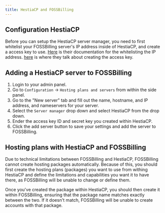 ```yaml
---
title: HestiaCP and FOSSBilling
---
```


## Configuration HestiaCP

Before you can setup the HestiaCP server manager, you need to first whitelist your FOSSBilling server's IP address inside of HestiaCP, and create a access key to use.
[Here](https://development.hestiacp.com/docs/server-administration/rest-api.html#i-m-unable-to-connect-to-the-api) is their documentation for the whitelisting the IP address. 
[here](https://development.hestiacp.com/docs/user-guide/account.html#api-access-keys) is where they talk about creating the access key.

## Adding a HestiaCP server to FOSSBilling
1. Login to your admin panel.
2. Go to `Configuration` -> `Hosting plans and servers` from within the side panel.
3. Go to the "New server" tab and fill out the name, hostname, and IP address, and nameservers for your server.
4. Select the `Server manager` drop down and select HestiaCP from the drop down.
5. Ender the access key ID and secret key you created within HestiaCP.
6. Click the add server button to save your settings and add the server to FOSSBilling.

## Hosting plans with HestiaCP and FOSSBilling

Due to technical limitations between FOSSBilling and HestiaCP, FOSSBilling cannot create hosting packages automatically.
Because of this, you should first create the hosting plans (packages) you want to use from withing HestiaCP and define the limitations and capabilities you want it to have there, as FOSSBilling will be unable to change or define them.

Once you've created the package within HestiaCP, you should then create it within FOSSBilling, ensuring that the package name matches exactly between the two. If it doesn't match, FOSSBilling will be unable to create accounts with that package.
